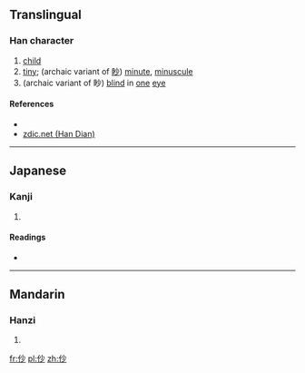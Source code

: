 ==Translingual==

===Han character===
{{Han char|rn=9|rad=人|as=04|sn=6|four=|canj=人火竹 (OFH)|ids=⿰[[亻]][[少]]}}

# [[child]]
# [[tiny]]; (archaic variant of [[眇]]) [[minute]], [[minuscule]]
# (archaic variant of 眇) [[blind]] in [[one]] [[eye]]

====References====
* {{Han ref|kx=0094.070|dkj=00399|dj=0199.130|hdz=10121.060|uh=4EEF|ud=20207}}
*[http://www.zdic.net/zd/zi/ZdicE4ZdicBBZdicAF.htm zdic.net (Han Dian)]

----

==Japanese==

===Kanji===
{{ja-kanji|grade=|rs=人04}}

# {{defn|lang=ja|sort=人04}}

====Readings====
* {{ja-readings|on=[[そう]] (sō), [[しょう]] (shō), [[びょう]] (byō), [[みょう]] (myō)|kun=[[さいさま]] (saisama)}}

----

==Mandarin==

===Hanzi===
{{cmn-hanzi|pin=[[chào]] ([[chao4]]), [[miǎo]] ([[miao3]])|wg=ch'ao<sup>4</sup>, miao<sup>3</sup>}}

# {{defn|lang=cmn|sort=人04}}

[[fr:仯]]
[[pl:仯]]
[[zh:仯]]